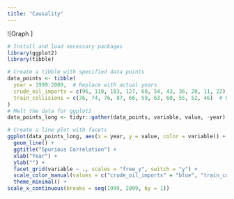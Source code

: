 ```yaml
---
title: "Causality"
---
```

![Graph ]

```r

# Install and load necessary packages
library(ggplot2)
library(tibble)

# Create a tibble with specified data points
data_points <- tibble(
  year = 1999:2009,  # Replace with actual years
  crude_oil_imports = c(96, 110, 103, 127, 60, 54, 43, 36, 20, 11, 22),  # Replace with actual crude oil imports data
  train_collisions = c(76, 74, 76, 87, 66, 59, 63, 60, 55, 52, 46)  # Replace with actual train collisions data
)
# Melt the data for ggplot2
data_points_long <- tidyr::gather(data_points, variable, value, -year)

# Create a line plot with facets
ggplot(data_points_long, aes(x = year, y = value, color = variable)) +
  geom_line() +
  ggtitle("Spurious Correlation") +
  xlab("Year") +
  ylab("") +
  facet_grid(variable ~ ., scales = "free_y", switch = "y") +
  scale_color_manual(values = c("crude_oil_imports" = "blue", "train_collisions" = "red")) +
  theme_minimal() +
scale_x_continuous(breaks = seq(1999, 2009, by = 1))
```

